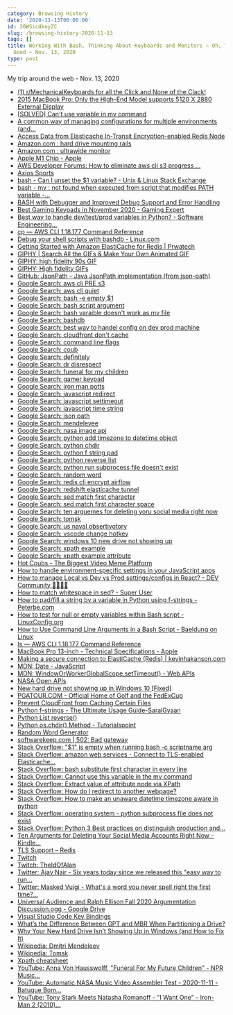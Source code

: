 ```yaml
---
category: Browsing History
date: '2020-11-13T00:00:00'
id: 20WSic4koyZC
slug: /browsing-history-2020-11-13
tags: []
title: Working With Bash, Thinking About Keyboards and Monitors ~ Oh, The Pages I
  Goed ~ Nov. 13, 2020
type: post
---
```


My trip around the web - Nov. 13, 2020

- [(1) r/MechanicalKeyboards for all the Click and None of the Clack!](https://www.reddit.com/r/MechanicalKeyboards/)
- [2015 MacBook Pro: Only the High-End Model supports 5120 X 2880 External Display](https://macperformanceguide.com/blog/2015/20150610_0824-MacBookPro2015-external-resolution.html)
- [[SOLVED] Can't use variable in mv command](https://www.linuxquestions.org/questions/linux-general-1/can%27t-use-variable-in-mv-command-811009/)
- [A common way of managing configurations for multiple environments (and...](https://itnext.io/a-standard-way-of-managing-configurations-for-multiple-environments-and-clouds-ee8d54703efc)
- [Access Data from Elasticache In-Transit Encryption-enabled Redis Node](https://aws.amazon.com/premiumsupport/knowledge-center/elasticache-connect-redis-node/)
- [Amazon.com : hard drive mounting rails](https://www.amazon.com/s?k=hard+drive+mounting+rails&crid=Q6XQ4KY8ZMMQ&sprefix=harddrive+mount%2Caps%2C174&ref=nb_sb_ss_sc_8_15)
- [Amazon.com : ultrawide monitor](https://www.amazon.com/s?k=ultrawide+monitor&crid=JAHIZSJGS691&sprefix=ultra%2Caps%2C223&ref=nb_sb_ss_ts-a-p_3_5)
- [Apple M1 Chip - Apple](https://www.apple.com/mac/m1/)
- [AWS Developer Forums: How to eliminate aws cli s3 progress ...](https://forums.aws.amazon.com/message.jspa?messageID=762741)
- [Axios Sports](https://www.axios.com/newsletters/axios-sports?id=4&name=Sports)
- [bash - Can I unset the $1 variable? - Unix & Linux Stack Exchange](https://unix.stackexchange.com/questions/365710/can-i-unset-the-1-variable)
- [bash - mv : not found when executed from script that modifies PATH variable -...](https://unix.stackexchange.com/questions/360972/mv-not-found-when-executed-from-script-that-modifies-path-variable)
- [BASH with Debugger and Improved Debug Support and Error Handling](http://bashdb.sourceforge.net/)
- [Best Gaming Keypads in November 2020 - Gaming Expert](https://www.gamingexpert.net/best-gaming-keypads/)
- [Best way to handle dev/test/prod variables in Python? - Software Engineering...](https://softwareengineering.stackexchange.com/questions/342788/best-way-to-handle-dev-test-prod-variables-in-python/342790)
- [cp — AWS CLI 1.18.177 Command Reference](https://docs.aws.amazon.com/cli/latest/reference/s3/cp.html)
- [Debug your shell scripts with bashdb - Linux.com](https://www.linux.com/news/debug-your-shell-scripts-bashdb/)
- [Getting Started with Amazon ElastiCache for Redis | Prwatech](https://prwatech.in/blog/aws/getting-started-with-amazon-elasticache-for-redis/)
- [GIPHY | Search All the GIFs & Make Your Own Animated GIF](https://giphy.com/)
- [GIPHY: high fidelity 90s GIF](https://giphy.com/gifs/90s-80s-efUcLJePY6RkA)
- [GIPHY: High fidelity GIFs](https://giphy.com/search/high-fidelity)
- [GitHub: JsonPath - Java JsonPath implementation (from json-path)](https://github.com/json-path/JsonPath)
- [Google Search: aws cli PRE s3](https://www.google.com/search?client=safari&rls=en&q=aws+cli+PRE+s3&ie=UTF-8&oe=UTF-8)
- [Google Search: aws cli quiet](https://www.google.com/search?client=safari&rls=en&q=aws+cli+quiet&ie=UTF-8&oe=UTF-8)
- [Google Search: bash -e empty $1](https://www.google.com/search?newwindow=1&client=safari&rls=en&ei=UFSvX5HtBqLz5gLl9qLwAw&q=bash+-e+empty+%241&oq=bash+-e+empty+%241&gs_lcp=CgZwc3ktYWIQAzoECAAQR1DJDFisEGDUEWgAcAJ4AIABXIgBqQGSAQEymAEAoAEBqgEHZ3dzLXdpesgBCMABAQ&sclient=psy-ab&ved=0ahUKEwiR1Y2CkYHtAhWiuVkKHWW7CD4Q4dUDCAw&uact=5)
- [Google Search: bash script argument](https://www.google.com/search?client=safari&rls=en&q=bash+script+argument&ie=UTF-8&oe=UTF-8)
- [Google Search: bash varaible doesn't work as mv file](https://www.google.com/search?client=safari&rls=en&q=bash+varaible+doesn%27t+work+as+mv+file&ie=UTF-8&oe=UTF-8)
- [Google Search: bashdb](https://www.google.com/search?client=safari&rls=en&q=bashdb&ie=UTF-8&oe=UTF-8)
- [Google Search: best way to handel config on dev prod machine](https://www.google.com/search?client=safari&rls=en&q=best+way+to+handel+config+on+dev+prod+machine&ie=UTF-8&oe=UTF-8)
- [Google Search: cloudfront don't cache](https://www.google.com/search?client=safari&rls=en&q=cloudfront+don%27t+cache&ie=UTF-8&oe=UTF-8)
- [Google Search: command line flags](https://www.google.com/search?client=safari&rls=en&q=command+line+flags&ie=UTF-8&oe=UTF-8)
- [Google Search: coub](https://www.google.com/search?client=safari&rls=en&q=coub&ie=UTF-8&oe=UTF-8)
- [Google Search: definitely](https://www.google.com/search?client=safari&rls=en&q=definitely&ie=UTF-8&oe=UTF-8)
- [Google Search: dr disrespect](https://www.google.com/search?client=safari&rls=en&q=dr+disrespect&ie=UTF-8&oe=UTF-8)
- [Google Search: funeral for my children](https://www.google.com/search?client=safari&rls=en&q=funeral+for+my+children&ie=UTF-8&oe=UTF-8)
- [Google Search: gamer keypad](https://www.google.com/search?client=safari&rls=en&q=gamer+keypad&ie=UTF-8&oe=UTF-8)
- [Google Search: iron man potts](https://www.google.com/search?client=safari&rls=en&q=iron+man+potts&ie=UTF-8&oe=UTF-8)
- [Google Search: javascript redirect](https://www.google.com/search?client=safari&rls=en&q=javascript+redirect&ie=UTF-8&oe=UTF-8)
- [Google Search: javascript settimeout](https://www.google.com/search?client=safari&rls=en&q=javascript+settimeout&ie=UTF-8&oe=UTF-8)
- [Google Search: javascript time string](https://www.google.com/search?client=safari&rls=en&q=javascript+time+string&ie=UTF-8&oe=UTF-8)
- [Google Search: json path](https://www.google.com/search?client=safari&rls=en&q=json+path&ie=UTF-8&oe=UTF-8)
- [Google Search: mendelevee](https://www.google.com/search?client=safari&rls=en&q=mendelevee&ie=UTF-8&oe=UTF-8)
- [Google Search: nasa image api](https://www.google.com/search?client=safari&rls=en&q=nasa+image+api&ie=UTF-8&oe=UTF-8)
- [Google Search: python add timezone to datetime object](https://www.google.com/search?client=safari&rls=en&q=python+add+timezone+to+datetime+object&ie=UTF-8&oe=UTF-8)
- [Google Search: python chdir](https://www.google.com/search?client=safari&rls=en&q=python+chdir&ie=UTF-8&oe=UTF-8)
- [Google Search: python f string pad](https://www.google.com/search?client=safari&rls=en&q=python+f+string+pad&ie=UTF-8&oe=UTF-8)
- [Google Search: python reverse list](https://www.google.com/search?client=safari&rls=en&q=python+reverse+list&ie=UTF-8&oe=UTF-8)
- [Google Search: python run subprocess file doesn't exist](https://www.google.com/search?client=safari&rls=en&q=python+run+subprocess+file+doesn%27t+exist&ie=UTF-8&oe=UTF-8)
- [Google Search: random word](https://www.google.com/search?client=safari&rls=en&q=random+word&ie=UTF-8&oe=UTF-8)
- [Google Search: redis cli encrypt airflow](https://www.google.com/search?newwindow=1&client=safari&rls=en&ei=Yq2uX5SlIqOA5wLd2buwAw&q=redis+cli+encrypt+airflow&oq=redis+cli+encrypt+airflow&gs_lcp=CgZwc3ktYWIQAzoECAAQRzoJCAAQyQMQFhAeOggIIRAWEB0QHjoFCCEQoAE6BwghEAoQoAFQ194CWJTmAmCw5wJoAHABeACAAbEBiAGmB5IBAzMuNZgBAKABAaoBB2d3cy13aXrIAQjAAQE&sclient=psy-ab&ved=0ahUKEwiU3pTp8f_sAhUjwFkKHd3sDjYQ4dUDCAw&uact=5)
- [Google Search: redshift elasticache tunnel](https://www.google.com/search?newwindow=1&client=safari&rls=en&ei=H62uX7nPLeHR5gLLibvACQ&q=redshift+elasticache+tunnel&oq=redshift+elasticache+tunnel&gs_lcp=CgZwc3ktYWIQAzIFCCEQoAEyBQghEKABMgUIIRCgAToECAAQRzoFCCEQqwJQw0dYgE1g8k5oAHAEeACAAaYBiAH7BZIBAzAuNpgBAKABAaoBB2d3cy13aXrIAQjAAQE&sclient=psy-ab&ved=0ahUKEwj52qbJ8f_sAhXhqFkKHcvEDpgQ4dUDCAw&uact=5)
- [Google Search: sed match first character](https://www.google.com/search?client=safari&rls=en&q=sed+match+first+character&ie=UTF-8&oe=UTF-8)
- [Google Search: sed match first character space](https://www.google.com/search?client=safari&rls=en&q=sed+match+first+character+space&ie=UTF-8&oe=UTF-8)
- [Google Search: ten arguemes for deleting yoru social media right now](https://www.google.com/search?client=safari&rls=en&q=ten+arguemes+for+deleting+yoru+social+media+right+now&ie=UTF-8&oe=UTF-8)
- [Google Search: tomsk](https://www.google.com/search?client=safari&rls=en&q=tomsk&ie=UTF-8&oe=UTF-8)
- [Google Search: us naval obsertivotory](https://www.google.com/search?client=safari&rls=en&q=us+naval+obsertivotory&ie=UTF-8&oe=UTF-8)
- [Google Search: vscode change hotkey](https://www.google.com/search?client=safari&rls=en&q=vscode+change+hotkey&ie=UTF-8&oe=UTF-8)
- [Google Search: windows 10 new drive not showing up](https://www.google.com/search?client=safari&rls=en&q=windows+10+new+drive+not+showing+up&ie=UTF-8&oe=UTF-8)
- [Google Search: xpath example](https://www.google.com/search?client=safari&rls=en&q=xpath+example&ie=UTF-8&oe=UTF-8)
- [Google Search: xpath example attribute](https://www.google.com/search?client=safari&rls=en&q=xpath+example+attribute&ie=UTF-8&oe=UTF-8)
- [Hot Coubs - The Biggest Video Meme Platform](https://coub.com/)
- [How to handle environment-specific settings in your JavaScript apps](https://www.freecodecamp.org/news/environment-settings-in-javascript-apps-c5f9744282b6/)
- [How to manage Local vs Dev vs Prod settings/configs in React? - DEV Community 👩‍💻👨‍💻](https://dev.to/thammuio/how-to-manage-local-vs-dev-vs-prod-settingsconfigs-in-react-2c2d)
- [How to match whitespace in sed? - Super User](https://superuser.com/questions/112834/how-to-match-whitespace-in-sed)
- [How to pad/fill a string by a variable in Python using f-strings - Peterbe.com](https://www.peterbe.com/plog/how-to-pad-fill-string-by-variable-python)
- [How to test for null or empty variables within Bash script - LinuxConfig.org](https://linuxconfig.org/how-to-test-for-null-or-empty-variables-within-bash-script)
- [How to Use Command Line Arguments in a Bash Script - Baeldung on Linux](https://www.baeldung.com/linux/use-command-line-arguments-in-bash-script)
- [ls — AWS CLI 1.18.177 Command Reference](https://docs.aws.amazon.com/cli/latest/reference/s3/ls.html)
- [MacBook Pro 13-inch - Technical Specifications - Apple](https://www.apple.com/macbook-pro-13/specs/)
- [Making a secure connection to ElastiCache (Redis) | kevinhakanson.com](https://kevinhakanson.com/2018-06-27-making-a-secure-connection-to-elasticache-redis)
- [MDN: Date - JavaScript](https://developer.mozilla.org/en-US/docs/Web/JavaScript/Reference/Global_Objects/Date)
- [MDN: WindowOrWorkerGlobalScope.setTimeout() - Web APIs](https://developer.mozilla.org/en-US/docs/Web/API/WindowOrWorkerGlobalScope/setTimeout)
- [NASA Open APIs](https://api.nasa.gov/)
- [New hard drive not showing up in Windows 10 [Fixed]](https://windowsreport.com/hard-drive-wont-show-up-windows-10/)
- [PGATOUR.COM - Official Home of Golf and the FedExCup](https://www.pgatour.com/)
- [Prevent CloudFront from Caching Certain Files](https://aws.amazon.com/premiumsupport/knowledge-center/prevent-cloudfront-from-caching-files/)
- [Python f-strings - The Ultimate Usage Guide-SaralGyaan](https://saralgyaan.com/posts/f-string-in-python-usage-guide/)
- [Python List reverse()](https://www.programiz.com/python-programming/methods/list/reverse)
- [Python os.chdir() Method - Tutorialspoint](https://www.tutorialspoint.com/python/os_chdir.htm)
- [Random Word Generator](https://randomwordgenerator.com/)
- [softwarekeep.com | 502: Bad gateway](https://softwarekeep.com/help-center/solved-hard-drive-not-showing-up-in-windows-10)
- [Stack Overflow: "$1" is empty when running bash -c scriptname arg](https://stackoverflow.com/questions/48351074/1-is-empty-when-running-bash-c-scriptname-arg)
- [Stack Overflow: amazon web services - Connect to TLS-enabled Elasticache...](https://stackoverflow.com/questions/63995039/connect-to-tls-enabled-elasticache-redis-from-airflow-celery-executor)
- [Stack Overflow: bash substitute first character in every line](https://stackoverflow.com/questions/10140213/bash-substitute-first-character-in-every-line)
- [Stack Overflow: Cannot use this variable in the mv command](https://stackoverflow.com/questions/54136639/cannot-use-this-variable-in-the-mv-command)
- [Stack Overflow: Extract value of attribute node via XPath](https://stackoverflow.com/questions/4835891/extract-value-of-attribute-node-via-xpath)
- [Stack Overflow: How do I redirect to another webpage?](https://stackoverflow.com/questions/503093/how-do-i-redirect-to-another-webpage)
- [Stack Overflow: How to make an unaware datetime timezone aware in python](https://stackoverflow.com/questions/7065164/how-to-make-an-unaware-datetime-timezone-aware-in-python)
- [Stack Overflow: operating system - python subprocess file does not exist](https://stackoverflow.com/questions/13169302/python-subprocess-file-does-not-exist)
- [Stack Overflow: Python 3 Best practices on distinguish production and...](https://stackoverflow.com/questions/60738406/python-3-best-practices-on-distinguish-production-and-development-configuration)
- [Ten Arguments for Deleting Your Social Media Accounts Right Now - Kindle...](https://www.amazon.com/dp/B079DTVVG8/ref=dp-kindle-redirect?_encoding=UTF8&btkr=1)
- [TLS Support – Redis](https://redis.io/topics/encryption)
- [Twitch](https://www.twitch.tv/)
- [Twitch: TheIdOfAlan](https://www.twitch.tv/theidofalan)
- [Twitter: Ajay Nair - Six years today since we released this "easy way to run...](https://twitter.com/ajaynairthinks/status/1327372121568264192)
- [Twitter: Masked Vuigi - What's a word you never spell right the first time?...](https://twitter.com/VinceSideJokes/status/1327363935452897280)
- [Universal Audience and Ralph Ellison Fall 2020 Argumentation Discussion.ogg - Google Drive](https://drive.google.com/file/d/1iOd79Bbf17XhsmONSLotyNTDqdOdWZdU/view)
- [Visual Studio Code Key Bindings](https://code.visualstudio.com/docs/getstarted/keybindings)
- [What’s the Difference Between GPT and MBR When Partitioning a Drive?](https://www.howtogeek.com/193669/whats-the-difference-between-gpt-and-mbr-when-partitioning-a-drive/)
- [Why Your New Hard Drive Isn’t Showing Up in Windows (and How to Fix It)](https://www.howtogeek.com/268901/why-your-new-hard-drive-isnt-showing-up-in-windows-and-how-to-fix-it/)
- [Wikipedia: Dmitri Mendeleev](https://en.wikipedia.org/wiki/Dmitri_Mendeleev)
- [Wikipedia: Tomsk](https://en.wikipedia.org/wiki/Tomsk)
- [Xpath cheatsheet](https://devhints.io/xpath)
- [YouTube: Anna Von Hausswolff, "Funeral For My Future Children" - NPR Music...](https://www.youtube.com/watch?v=n8YhnF0ng4c)
- [YouTube: Automatic NASA Music Video Assembler Test - 2020-11-11 - Batuque Bom...](https://www.youtube.com/watch?v=_qska1R4Roc)
- [YouTube: Tony Stark Meets Natasha Romanoff - "I Want One" - Iron-Man 2 (2010)...](https://www.youtube.com/watch?v=OT2b5KzMoC0)